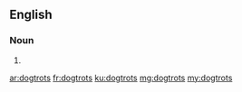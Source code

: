 ==English==

===Noun===
{{head|en|noun plural form}}

# {{plural of|dogtrot|lang=en}}

[[ar:dogtrots]]
[[fr:dogtrots]]
[[ku:dogtrots]]
[[mg:dogtrots]]
[[my:dogtrots]]